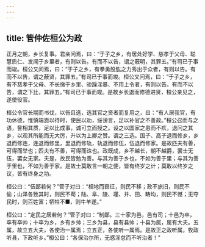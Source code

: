 ```yaml
---
---
---
```

title: 管仲佐桓公为政
---


正月之朝，乡长复事。君亲问焉，曰：“于子之乡，有居处好学、慈孝于父母、聪慧质仁、发闻于乡里者，有则以告。有而不以告，谓之蔽明，其罪五。”有司已于事而竣。桓公又问焉，曰：“于子之乡，有拳勇股肱之力秀出于众者，有则以告。有而不以告，谓之蔽贤，其罪五。”有司已于事而竣。桓公又问焉，曰：“于子之乡，有不慈孝于父母、不长悌于乡里、骄躁淫暴、不用上令者，有则以告。有而不以告，谓之下比，其罪五。”有司已于事而竣。是故乡长退而修德进贤，桓公亲见之，遂使役官。

桓公令官长期而书伐，以告且选，选其官之贤者而复用之，曰：“有人居我官，有功休德，惟慎端悫以待时，使民以劝，绥谤言，足以补官之不善政。”桓公召而与之语，訾相其质，足以比成事，诚可立而授之。设之以国家之患而不疚，退问之其乡，以观其所能而无大厉，升以为上卿之赞。谓之三选。国子、高子退而修乡，乡退而修连，连退而修里，里退而修轨，轨退而修伍，伍退而修家。是故匹夫有善，可得而举也；匹夫有不善，可得而诛也。政既成，乡不越长，朝不越爵，罢士无伍，罢女无家。夫是，故民皆勉为善。与其为善于乡也，不如为善于里；与其为善于里也，不如为善于家。是故士莫敢言一朝之便，皆有终岁之计；莫敢以终岁之议，皆有终身之功。

桓公曰：“伍鄙若何？”管子对曰：“相地而衰征，则民不移；政不旅旧，则民不偷；山泽各致其时，则民不苟；陆、阜、陵、墐、井、田、畴均，则民不憾；无夺民时，则百姓富；牺牲不■，则牛羊遂。”

桓公曰：“定民之居若何？”管子对曰：“制鄙。三十家为邑，邑有司；十邑为卒，卒有卒帅；十卒为乡，乡有乡帅；三乡为县，县有县帅；十县为属，属有大夫。五属，故立五大夫，各使治一属焉；立五正，各使听一属焉。是故正之政听属，牧政听县，下政听乡。”桓公曰：“各保治尔所，无惑淫怠而不听治者！”


